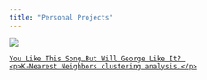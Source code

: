 ```yaml
---
title: "Personal Projects"
---
```

::: {.image-hover-container}

<a href="./spotify/analysis.qmd">
  ![](./spotify/Rplot.png){.hover-image}
  
  <div class="hover-text">
    You Like This Song…But Will George Like It? 
    <p>K-Nearest Neighbors clustering analysis.</p>
  </div>
</a>

:::